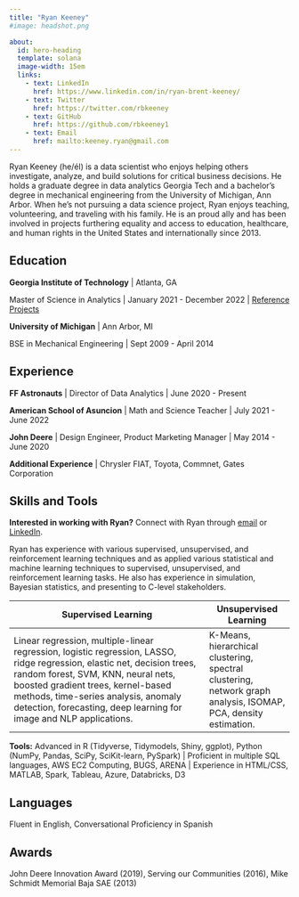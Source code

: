 ```yaml
---
title: "Ryan Keeney"
#image: headshot.png

about:
  id: hero-heading
  template: solana
  image-width: 15em
  links:
    - text: LinkedIn
      href: https://www.linkedin.com/in/ryan-brent-keeney/
    - text: Twitter
      href: https://twitter.com/rbkeeney
    - text: GitHub
      href: https://github.com/rbkeeney1
    - text: Email
      href: mailto:keeney.ryan@gmail.com
---
```


::: {#hero-heading}
Ryan Keeney (he/él) is a data scientist who enjoys helping others investigate, analyze, and build solutions for critical business decisions. He holds a graduate degree in data analytics Georgia Tech and a bachelor's degree in mechanical engineering from the University of Michigan, Ann Arbor. When he's not pursuing a data science project, Ryan enjoys teaching, volunteering, and traveling with his family. He is an proud ally and has been involved in projects furthering equality and access to education, healthcare, and human rights in the United States and internationally since 2013.
:::

## Education

**Georgia Institute of Technology** \| Atlanta, GA

Master of Science in Analytics \| January 2021 - December 2022 \| [Reference Projects](https://github.com/rbkeeney1/quartoblog/tree/master/downloads "A sample of projects from Georgia Tech")

**University of Michigan** \| Ann Arbor, MI

BSE in Mechanical Engineering \| Sept 2009 - April 2014

## Experience

**FF Astronauts** \| Director of Data Analytics \| June 2020 - Present

**American School of Asuncion** \| Math and Science Teacher \| July 2021 - June 2022

**John Deere** \| Design Engineer, Product Marketing Manager \| May 2014 - June 2020

**Additional Experience** \| Chrysler FIAT, Toyota, Commnet, Gates Corporation

## Skills and Tools

**Interested in working with Ryan?** Connect with Ryan through [email](mailto:keeney.ryan@gmail.com "keeney.ryan@gmail.com") or [LinkedIn](https://www.linkedin.com/in/ryan-brent-keeney/ "linkedin").

Ryan has experience with various supervised, unsupervised, and reinforcement learning techniques and as applied various statistical and machine learning techniques to supervised, unsupervised, and reinforcement learning tasks. He also has experience in simulation, Bayesian statistics, and presenting to C-level stakeholders.

| Supervised Learning                                                                                                                                                                                                                                                                                               | Unsupervised Learning                                                                                           |
|--------------------------------------------------|----------------------|
| Linear regression, multiple-linear regression, logistic regression, LASSO, ridge regression, elastic net, decision trees, random forest, SVM, KNN, neural nets, boosted gradient trees, kernel-based methods, time-series analysis, anomaly detection, forecasting, deep learning for image and NLP applications. | K-Means, hierarchical clustering, spectral clustering, network graph analysis, ISOMAP, PCA, density estimation. |

**Tools:** Advanced in R (Tidyverse, Tidymodels, Shiny, ggplot), Python (NumPy, Pandas, SciPy, SciKit-learn, PySpark) \| Proficient in multiple SQL languages, AWS EC2 Computing, BUGS, ARENA \| Experience in HTML/CSS, MATLAB, Spark, Tableau, Azure, Databricks, D3

## Languages

Fluent in English, Conversational Proficiency in Spanish

## Awards

John Deere Innovation Award (2019), Serving our Communities (2016), Mike Schmidt Memorial Baja SAE (2013)
